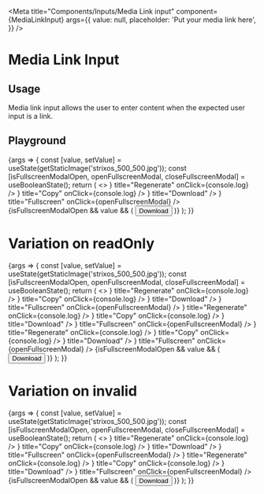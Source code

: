 
<Meta
  title="Components/Inputs/Media Link input"
  component={MediaLinkInput}
  args={{
    value: null,
    placeholder: 'Put your media link here',
  }}
/>

# Media Link Input

## Usage

Media link input allows the user to enter content when the expected user input is a link.

## Playground

<Canvas>
  <Story name="Standard">
    {args => {
      const [value, setValue] = useState(getStaticImage('strixos_500_500.jpg'));
      const [isFullscreenModalOpen, openFullscreenModal, closeFullscreenModal] = useBooleanState();
      return (
        <>
          <MediaLinkInput {...args} value={value} onChange={setValue} thumbnailUrl={value}>
            <IconButton icon={<RefreshIcon />} title="Regenerate" onClick={console.log} />
            <IconButton icon={<CopyIcon />} title="Copy" onClick={console.log} />
            <IconButton href={value} target="_blank" download={value} icon={<DownloadIcon />} title="Download" />
            <IconButton icon={<FullscreenIcon />} title="Fullscreen" onClick={openFullscreenModal} />
          </MediaLinkInput>
          {isFullscreenModalOpen && value && (
            <FullscreenPreview title={value.originalFilename} src={value} onClose={closeFullscreenModal}>
              <Button href={value} ghost={true} level="tertiary" target="_blank" download={value}>
                <DownloadIcon /> Download
              </Button>
            </FullscreenPreview>
          )}
        </>
      );
    }}
  </Story>
</Canvas>

<ArgsTable story="Standard" />

# Variation on readOnly

<Canvas>
  <Story name="Read only">
    {args => {
      const [value, setValue] = useState(getStaticImage('strixos_500_500.jpg'));
      const [isFullscreenModalOpen, openFullscreenModal, closeFullscreenModal] = useBooleanState();
      return (
        <>
          <MediaLinkInput {...args} readOnly={false} value="" onChange={setValue} thumbnailUrl={value}>
            <IconButton icon={<RefreshIcon />} title="Regenerate" onClick={console.log} />
            <IconButton icon={<CopyIcon />} title="Copy" onClick={console.log} />
            <IconButton href={value} target="_blank" download={value} icon={<DownloadIcon />} title="Download" />
            <IconButton icon={<FullscreenIcon />} title="Fullscreen" onClick={openFullscreenModal} />
          </MediaLinkInput>
          <MediaLinkInput {...args} readOnly={true} value="" onChange={setValue} thumbnailUrl={value}>
            <IconButton icon={<RefreshIcon />} title="Regenerate" onClick={console.log} />
            <IconButton icon={<CopyIcon />} title="Copy" onClick={console.log} />
            <IconButton href={value} target="_blank" download={value} icon={<DownloadIcon />} title="Download" />
            <IconButton icon={<FullscreenIcon />} title="Fullscreen" onClick={openFullscreenModal} />
          </MediaLinkInput>
          <MediaLinkInput {...args} readOnly={true} value={value} onChange={setValue} thumbnailUrl={value}>
            <IconButton icon={<RefreshIcon />} title="Regenerate" onClick={console.log} />
            <IconButton icon={<CopyIcon />} title="Copy" onClick={console.log} />
            <IconButton href={value} target="_blank" download={value} icon={<DownloadIcon />} title="Download" />
            <IconButton icon={<FullscreenIcon />} title="Fullscreen" onClick={openFullscreenModal} />
          </MediaLinkInput>
          {isFullscreenModalOpen && value && (
            <FullscreenPreview title={value.originalFilename} src={value} onClose={closeFullscreenModal}>
              <Button href={value} ghost={true} level="tertiary" target="_blank" download={value}>
                <DownloadIcon /> Download
              </Button>
            </FullscreenPreview>
          )}
        </>
      );
    }}
  </Story>
</Canvas>

# Variation on invalid

<Canvas>
  <Story name="Invalid">
    {args => {
      const [value, setValue] = useState(getStaticImage('strixos_500_500.jpg'));
      const [isFullscreenModalOpen, openFullscreenModal, closeFullscreenModal] = useBooleanState();
      return (
        <>
          <MediaLinkInput {...args} invalid={false} value={value} onChange={setValue} thumbnailUrl={value}>
            <IconButton icon={<RefreshIcon />} title="Regenerate" onClick={console.log} />
            <IconButton icon={<CopyIcon />} title="Copy" onClick={console.log} />
            <IconButton href={value} target="_blank" download={value} icon={<DownloadIcon />} title="Download" />
            <IconButton icon={<FullscreenIcon />} title="Fullscreen" onClick={openFullscreenModal} />
          </MediaLinkInput>
          <MediaLinkInput {...args} invalid={true} value={value} onChange={setValue} thumbnailUrl={value}>
            <IconButton icon={<RefreshIcon />} title="Regenerate" onClick={console.log} />
            <IconButton icon={<CopyIcon />} title="Copy" onClick={console.log} />
            <IconButton href={value} target="_blank" download={value} icon={<DownloadIcon />} title="Download" />
            <IconButton icon={<FullscreenIcon />} title="Fullscreen" onClick={openFullscreenModal} />
          </MediaLinkInput>
          {isFullscreenModalOpen && value && (
            <FullscreenPreview title={value.originalFilename} src={value} onClose={closeFullscreenModal}>
              <Button href={value} ghost={true} level="tertiary" target="_blank" download={value}>
                <DownloadIcon /> Download
              </Button>
            </FullscreenPreview>
          )}
        </>
      );
    }}
  </Story>
</Canvas>
